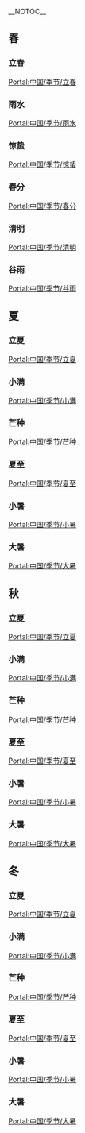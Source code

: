 __NOTOC__
== 春 ==
=== 立春 ===
{{Portal:中国/季节/立春}}

[[Portal:中国/季节/立春|Portal:中国/季节/立春]]
=== 雨水 ===
{{Portal:中国/季节/雨水}}

[[Portal:中国/季节/雨水|Portal:中国/季节/雨水]]
=== 惊蛰 ===
{{Portal:中国/季节/惊蛰}}

[[Portal:中国/季节/惊蛰|Portal:中国/季节/惊蛰]]
=== 春分 === 
{{Portal:中国/季节/春分}}

[[Portal:中国/季节/春分|Portal:中国/季节/春分]]
=== 清明 ===
{{Portal:中国/季节/清明}}

[[Portal:中国/季节/清明|Portal:中国/季节/清明]]
=== 谷雨 ===
{{Portal:中国/季节/谷雨}}

[[Portal:中国/季节/谷雨|Portal:中国/季节/谷雨]]

== 夏 ==
=== 立夏 ===
{{Portal:中国/季节/立夏}}

[[Portal:中国/季节/立夏|Portal:中国/季节/立夏]]
=== 小满 ===
{{Portal:中国/季节/小满}}

[[Portal:中国/季节/小满|Portal:中国/季节/小满]]
=== 芒种 ===
{{Portal:中国/季节/芒种}}

[[Portal:中国/季节/芒种|Portal:中国/季节/芒种]]
=== 夏至 === 
{{Portal:中国/季节/夏至}}

[[Portal:中国/季节/夏至|Portal:中国/季节/夏至]]
=== 小暑 ===
{{Portal:中国/季节/小暑}}

[[Portal:中国/季节/小暑|Portal:中国/季节/小暑]]
=== 大暑 ===
{{Portal:中国/季节/大暑}}

[[Portal:中国/季节/大暑|Portal:中国/季节/大暑]]

== 秋 ==
=== 立夏 ===
{{Portal:中国/季节/立夏}}

[[Portal:中国/季节/立夏|Portal:中国/季节/立夏]]
=== 小满 ===
{{Portal:中国/季节/小满}}

[[Portal:中国/季节/小满|Portal:中国/季节/小满]]
=== 芒种 ===
{{Portal:中国/季节/芒种}}

[[Portal:中国/季节/芒种|Portal:中国/季节/芒种]]
=== 夏至 === 
{{Portal:中国/季节/夏至}}

[[Portal:中国/季节/夏至|Portal:中国/季节/夏至]]
=== 小暑 ===
{{Portal:中国/季节/小暑}}

[[Portal:中国/季节/小暑|Portal:中国/季节/小暑]]
=== 大暑 ===
{{Portal:中国/季节/大暑}}

[[Portal:中国/季节/大暑|Portal:中国/季节/大暑]]

== 冬 ==
=== 立夏 ===
{{Portal:中国/季节/立夏}}

[[Portal:中国/季节/立夏|Portal:中国/季节/立夏]]
=== 小满 ===
{{Portal:中国/季节/小满}}

[[Portal:中国/季节/小满|Portal:中国/季节/小满]]
=== 芒种 ===
{{Portal:中国/季节/芒种}}

[[Portal:中国/季节/芒种|Portal:中国/季节/芒种]]
=== 夏至 === 
{{Portal:中国/季节/夏至}}

[[Portal:中国/季节/夏至|Portal:中国/季节/夏至]]
=== 小暑 ===
{{Portal:中国/季节/小暑}}

[[Portal:中国/季节/小暑|Portal:中国/季节/小暑]]
=== 大暑 ===
{{Portal:中国/季节/大暑}}

[[Portal:中国/季节/大暑|Portal:中国/季节/大暑]]